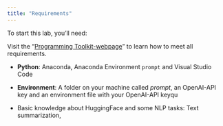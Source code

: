 ```yaml
---
title: "Requirements"
---
```


To start this lab, you'll need:

:::{.callout-important}
Visit the "[Programming Toolkit-webpage](https://kirenz.github.io/lab-toolkit/)" to learn how to meet all requirements.
:::

- **Python**: Anaconda, Anaconda Environment `prompt` and Visual Studio Code
- **Environment**: A folder on your machine called *prompt*, an OpenAI-API key and an environment file with your OpenAI-API keyqu


- Basic knowledge about HuggingFace and some NLP tasks: Text summarization, 
